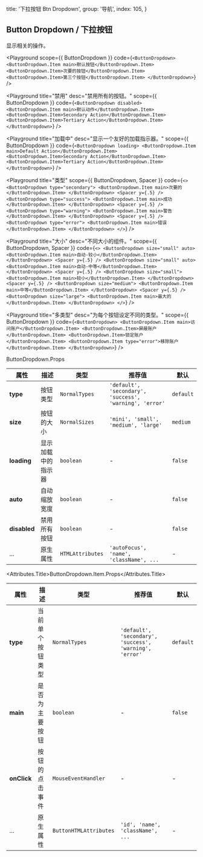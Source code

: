 
  title: '下拉按钮 Btn Dropdown',
  group: '导航',
  index: 105,
}

## Button Dropdown / 下拉按钮

显示相关的操作。

<Playground
  scope={{ ButtonDropdown }}
  code={`
<ButtonDropdown>
  <ButtonDropdown.Item main>默认按钮</ButtonDropdown.Item>
  <ButtonDropdown.Item>次要的按钮</ButtonDropdown.Item>
  <ButtonDropdown.Item>第三个按钮</ButtonDropdown.Item>
</ButtonDropdown>
`}
/>

<Playground
  title="禁用"
  desc="禁用所有的按钮。"
  scope={{ ButtonDropdown }}
  code={`
<ButtonDropdown disabled>
  <ButtonDropdown.Item main>默认动作</ButtonDropdown.Item>
  <ButtonDropdown.Item>Secondary Action</ButtonDropdown.Item>
  <ButtonDropdown.Item>Tertiary Action</ButtonDropdown.Item>
</ButtonDropdown>
`}
/>

<Playground
  title="加载中"
  desc="显示一个友好的加载指示器。"
  scope={{ ButtonDropdown }}
  code={`
<ButtonDropdown loading>
  <ButtonDropdown.Item main>Default Action</ButtonDropdown.Item>
  <ButtonDropdown.Item>Secondary Action</ButtonDropdown.Item>
  <ButtonDropdown.Item>Tertiary Action</ButtonDropdown.Item>
</ButtonDropdown>
`}
/>

<Playground
  title="类型"
  scope={{ ButtonDropdown, Spacer }}
  code={`
<>
  <ButtonDropdown type="secondary">
    <ButtonDropdown.Item main>次要的</ButtonDropdown.Item>
  </ButtonDropdown>
  <Spacer y={.5} />
  <ButtonDropdown type="success">
    <ButtonDropdown.Item main>成功</ButtonDropdown.Item>
  </ButtonDropdown>
  <Spacer y={.5} />
  <ButtonDropdown type="warning">
    <ButtonDropdown.Item main>警告</ButtonDropdown.Item>
  </ButtonDropdown>
  <Spacer y={.5} />
  <ButtonDropdown type="error">
    <ButtonDropdown.Item main>错误</ButtonDropdown.Item>
  </ButtonDropdown>
</>
`}
/>

<Playground
  title="大小"
  desc="不同大小的组件。"
  scope={{ ButtonDropdown, Spacer }}
  code={`
<>
  <ButtonDropdown size="small" auto>
      <ButtonDropdown.Item main>自动-较小</ButtonDropdown.Item>
  </ButtonDropdown>
  <Spacer y={.5} />
  <ButtonDropdown size="small" auto>
    <ButtonDropdown.Item main>自动-中等</ButtonDropdown.Item>
  </ButtonDropdown>
  <Spacer y={.5} />
  <ButtonDropdown size="small">
    <ButtonDropdown.Item main>较小</ButtonDropdown.Item>
  </ButtonDropdown>
  <Spacer y={.5} />
  <ButtonDropdown size="medium">
    <ButtonDropdown.Item main>中等</ButtonDropdown.Item>
  </ButtonDropdown>
  <Spacer y={.5} />
  <ButtonDropdown size="large">
    <ButtonDropdown.Item main>最大的</ButtonDropdown.Item>
  </ButtonDropdown>
</>
`}
/>

<Playground
  title="多类型"
  desc="为每个按钮设定不同的类型。"
  scope={{ ButtonDropdown }}
  code={`
<ButtonDropdown>
  <ButtonDropdown.Item main>访问账户</ButtonDropdown.Item>
  <ButtonDropdown.Item>屏蔽账户</ButtonDropdown.Item>
  <ButtonDropdown.Item>锁定账户</ButtonDropdown.Item>
  <ButtonDropdown.Item type="error">移除账户</ButtonDropdown.Item>
</ButtonDropdown>
`}
/>

<Attributes edit="/pages/zh-cn/components/button-dropdown.mdx">
<Attributes.Title>ButtonDropdown.Props</Attributes.Title>

| 属性         | 描述               | 类型             | 推荐值                                                  | 默认      |
| ------------ | ------------------ | ---------------- | ------------------------------------------------------- | --------- |
| **type**     | 按钮类型           | `NormalTypes`    | `'default', 'secondary', 'success', 'warning', 'error'` | `default` |
| **size**     | 按钮的大小         | `NormalSizes`    | `'mini', 'small', 'medium', 'large'`                    | `medium`  |
| **loading**  | 显示加载中的指示器 | `boolean`        | -                                                       | `false`   |
| **auto**     | 自动缩放宽度       | `boolean`        | -                                                       | `false`   |
| **disabled** | 禁用所有按钮       | `boolean`        | -                                                       | `false`   |
| ...          | 原生属性           | `HTMLAttributes` | `'autoFocus', 'name', 'className', ...`                 | -         |

<Attributes.Title>ButtonDropdown.Item.Props</Attributes.Title>

| 属性        | 描述             | 类型                   | 推荐值                                                  | 默认      |
| ----------- | ---------------- | ---------------------- | ------------------------------------------------------- | --------- |
| **type**    | 当前单个按钮类型 | `NormalTypes`          | `'default', 'secondary', 'success', 'warning', 'error'` | `default` |
| **main**    | 是否为主要按钮   | `boolean`              | -                                                       | `false`   |
| **onClick** | 按钮的点击事件   | `MouseEventHandler`    | -                                                       | -         |
| ...         | 原生属性         | `ButtonHTMLAttributes` | `'id', 'name', 'className', ...`                        | -         |

</Attributes>

